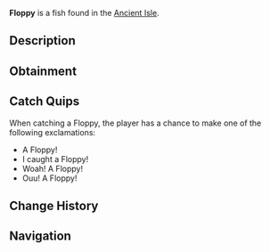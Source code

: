 {{FishInfobox
|image          = Floppy.png
|rarity         = Legendary
|sea            = First Sea
|location       = [[Ancient Isle]]
|sublocation    = 
|sources        = Fishing Rod
|radar_location = 
|prog_speed     = -10
|xp             = 1200
|weather        = 
|time           = 
|season         = Autumn
|bait           = Super Flakes
|base_weight    = 10
|base_value     = 2000
|weight_range   = 2
|base_chance    = 0.05
|base_resil     = 25
}}
'''Floppy''' is a {{Rarity|Legendary}} fish found in the [[Ancient Isle]].

== Description ==
{{Description|The Floppy is an interesting fish in the Ancient Isle. Exhibiting signs of intense energy, attempting to catch the Floppy will not be an easy task. They spend most of the day swimming around the pond, |Bestiary Entry}}

== Obtainment ==
{{Description|Can be found in the waters of the Ancient Isle.|Bestiary Hint}}
{{Fish Availability|
Ancient Isle/Freshwater Pond
|top_rods      = 
Leviathan's Fang Rod\126273.11\1006336.98;
Great Rod of Oscar\111845.7\569728.74;
Free Spirit Rod\111698.85\824449.3;
Astralhook Rod\104038.86\594730.72;
Ethereal Prism Rod\103981.55\594571.63;
Lucky Rod\69681.97\461223.13;
Training Rod\67193.68\273400.77;
Frog Rod\95255.41\700217.8;
Rapid Rod\96574.63\784773.15;
Firefly Rod\97526.62\779283.7;
Wildflower Rod\95325.67\721650.16;
Fast Rod\77863.26\711986.82;
Fischer's Rod\56581.8\478814.91;
Trident Rod\102221.83\717138.77;
Seraphic Rod\99464.95\596077.09;
No-Life Rod\97499.4\661886.69;
Rod Of The Forgotten Fang\92651.36\583747.66;
Challenger's Rod\88229.53\593866.56;
Blazebringer Rod\83568.74\550430.28;
Rod Of The Depths\82675.83\530393.65;
Rod Of The Exalted One\82214.26\502094.14;
Zeus Rod\78626.88\517880.44;
Verdant Shear Rod\76663.13\521739.13;
Depthseeker Rod\70141.72\482753.61;
Avalanche Rod\62955.94\435271.7;
Volcanic Rod\61279.49\403620.88;
Steady Rod\19531.22\146231.8
|recommended   = Ethereal Prism Rod
}}

== Catch Quips ==
When catching a Floppy, the player has a chance to make one of the following exclamations:
* A Floppy!
* I caught a Floppy!
* Woah! A Floppy!
* Ouu! A Floppy!

== Change History ==
{{Change History|{{subst:Current Version}}}}

== Navigation ==
{{Fish Navbox|Ancient Isle}}